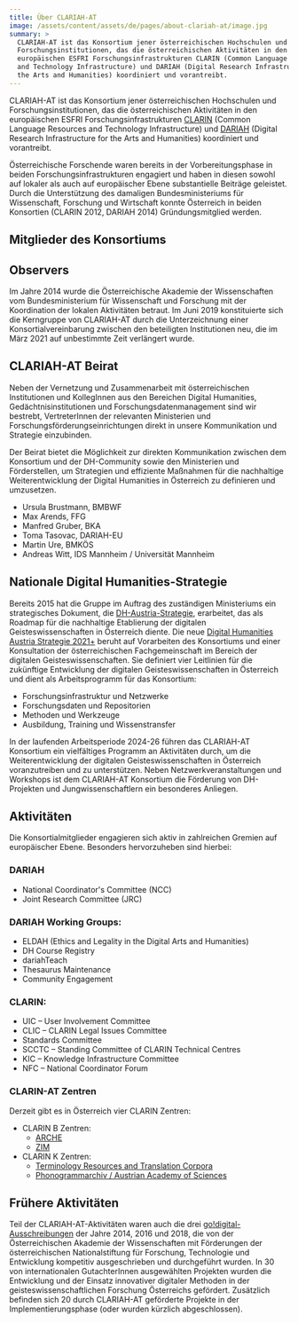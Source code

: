 ```yaml
---
title: Über CLARIAH-AT
image: /assets/content/assets/de/pages/about-clariah-at/image.jpg
summary: >
  CLARIAH-AT ist das Konsortium jener österreichischen Hochschulen und
  Forschungsinstitutionen, das die österreichischen Aktivitäten in den
  europäischen ESFRI Forschungsinfrastrukturen CLARIN (Common Language Resources
  and Technology Infrastructure) und DARIAH (Digital Research Infrastructure for
  the Arts and Humanities) koordiniert und vorantreibt.
---
```

CLARIAH-AT ist das Konsortium jener österreichischen Hochschulen und Forschungsinstitutionen, das die österreichischen Aktivitäten in den europäischen ESFRI Forschungsinfrastrukturen [CLARIN](https://www.clarin.eu/) (Common Language Resources and Technology Infrastructure) und [DARIAH](https://www.dariah.eu/) (Digital Research Infrastructure for the Arts and Humanities) koordiniert und vorantreibt.

Österreichische Forschende waren bereits in der Vorbereitungsphase in beiden Forschungsinfrastrukturen engagiert und haben in diesen sowohl auf lokaler als auch auf europäischer Ebene substantielle Beiträge geleistet. Durch die Unterstützung des damaligen Bundesministeriums für Wissenschaft, Forschung und Wirtschaft konnte Österreich in beiden Konsortien (CLARIN 2012, DARIAH 2014) Gründungsmitglied werden.

## Mitglieder des Konsortiums

<Grid layout="two-columns" alignment="stretch">
  <GridItem alignment="stretch">
    <ImageLink link={{"discriminant":"consortium","value":"austrian-academy-of-sciences"}} src="/assets/content/assets/de/pages/about-clariah-at/Österreichische Akademie der Wissenschaften.png" text="Österreichische Akademie der Wissenschaften" />
  </GridItem>

  <GridItem alignment="stretch">
    <ImageLink link={{"discriminant":"consortium","value":"austrian-national-library"}} src="/assets/content/assets/de/pages/about-clariah-at/austrian-national-library.png" text="Österreichische Nationalbibliothek" />
  </GridItem>

  <GridItem alignment="stretch">
    <ImageLink link={{"discriminant":"consortium","value":"university-for-continuing-education-krems"}} src="/assets/content/assets/de/pages/about-clariah-at/Universität für Weiterbildung Krems.png" text="Universität für Weiterbildung Krems" />
  </GridItem>

  <GridItem alignment="stretch">
    <ImageLink link={{"discriminant":"consortium","value":"university-of-graz"}} src="/assets/content/assets/de/pages/about-clariah-at/Universität Graz.png" text="Universität Graz" />
  </GridItem>

  <GridItem alignment="stretch">
    <ImageLink link={{"discriminant":"consortium","value":"university-of-innsbruck"}} src="/assets/content/assets/de/pages/about-clariah-at/university-of-innsbruck.png" text="Universität Innsbruck" />
  </GridItem>

  <GridItem alignment="stretch">
    <ImageLink link={{"discriminant":"consortium","value":"university-of-klagenfurt"}} src="/assets/content/assets/de/pages/about-clariah-at/university-of-klagenfurt.png" text="Universität Klagenfurt" />
  </GridItem>

  <GridItem alignment="stretch">
    <ImageLink link={{"discriminant":"consortium","value":"university-of-salzburg"}} src="/assets/content/assets/de/pages/about-clariah-at/university-of-salzburg.png" text="Universität Salzburg" />
  </GridItem>

  <GridItem alignment="stretch">
    <ImageLink link={{"discriminant":"consortium","value":"university-of-vienna"}} src="/assets/content/assets/de/pages/about-clariah-at/university-of-vienna.png" text="Universität Wien" />
  </GridItem>
</Grid>

## Observers

<Grid layout="two-columns" alignment="stretch">
  <GridItem alignment="stretch">
    <ImageLink link={{"discriminant":"consortium","value":"university-of-music-and-performing-arts-vienna"}} src="/assets/content/assets/de/pages/about-clariah-at/mdw-logo-de.png" text="Universität für Musik und darstellende Kunst Wien" />
  </GridItem>
</Grid>

<Grid layout="two-columns" alignment="stretch">
  <GridItem alignment="stretch">
    <ImageLink link={{"discriminant":"consortium","value":"central-european-university"}} src="/assets/content/assets/de/pages/about-clariah-at/logo-ceu.jpg" text="Central European University" />
  </GridItem>
</Grid>

<Grid layout="two-columns" alignment="stretch">
  <GridItem alignment="stretch">
    <ImageLink link={{"discriminant":"consortium","value":"naturhistorisches-museum-wien"}} src="/assets/content/assets/de/pages/about-clariah-at/naturhistorisches-museum-wien-logo.svg.png" text="Naturhistorisches Museum Wien" />
  </GridItem>
</Grid>

Im Jahre 2014 wurde die Österreichische Akademie der Wissenschaften vom Bundesministerium für Wissenschaft und Forschung mit der Koordination der lokalen Aktivitäten betraut. Im Juni 2019 konstituierte sich die Kerngruppe von CLARIAH-AT durch die Unterzeichnung einer Konsortialvereinbarung zwischen den beteiligten Institutionen neu, die im März 2021 auf unbestimmte Zeit verlängert wurde.

## CLARIAH-AT Beirat

Neben der Vernetzung und Zusammenarbeit mit österreichischen Institutionen und KollegInnen aus den Bereichen Digital Humanities, Gedächtnisinstitutionen und Forschungsdatenmanagement sind wir bestrebt, VertreterInnen der relevanten Ministerien und Forschungsförderungseinrichtungen direkt in unsere Kommunikation und Strategie einzubinden.

Der Beirat bietet die Möglichkeit zur direkten Kommunikation zwischen dem Konsortium und der DH-Community sowie den Ministerien und Förderstellen, um Strategien und effiziente Maßnahmen für die nachhaltige Weiterentwicklung der Digital Humanities in Österreich zu definieren und umzusetzen.

* Ursula Brustmann, BMBWF
* Max Arends, FFG
* Manfred Gruber, BKA
* Toma Tasovac, DARIAH-EU
* Martin Ure, BMKÖS
* Andreas Witt, IDS Mannheim / Universität Mannheim

## Nationale Digital Humanities-Strategie

Bereits 2015 hat die Gruppe im Auftrag des zuständigen Ministeriums ein strategisches Dokument, die [DH-Austria-Strategie](https://doi.org/10.1553/DH-AUSTRIA-STRATEGIE-2015), erarbeitet, das als Roadmap für die nachhaltige Etablierung der digitalen Geisteswissenschaften in Österreich diente. Die neue [Digital Humanities Austria Strategie 2021+](http://gams.uni-graz.at/o:clariah.dha-strategie-2021) beruht auf Vorarbeiten des Konsortiums und einer Konsultation der österreichischen Fachgemeinschaft im Bereich der digitalen Geisteswissenschaften. Sie definiert vier Leitlinien für die zukünftige Entwicklung der digitalen Geisteswissenschaften in Österreich und dient als Arbeitsprogramm für das Konsortium:

* Forschungsinfrastruktur und Netzwerke
* Forschungsdaten und Repositorien
* Methoden und Werkzeuge
* Ausbildung, Training und Wissenstransfer

In der laufenden Arbeitsperiode 2024-26 führen das CLARIAH-AT Konsortium ein vielfältiges Programm an Aktivitäten durch, um die Weiterentwicklung der digitalen Geisteswissenschaften in Österreich voranzutreiben und zu unterstützen. Neben Netzwerkveranstaltungen und Workshops ist dem CLARIAH-AT Konsortium die Förderung von DH-Projekten und Jungwissenschaftlern ein besonderes Anliegen.

## Aktivitäten

Die Konsortialmitglieder engagieren sich aktiv in zahlreichen Gremien auf europäischer Ebene. Besonders hervorzuheben sind hierbei:

### DARIAH

* National Coordinator's Committee (NCC)
* Joint Research Committee (JRC)

### DARIAH Working Groups:

* ELDAH (Ethics and Legality in the Digital Arts and Humanities)
* DH Course Registry
* dariahTeach
* Thesaurus Maintenance
* Community Engagement

### CLARIN:

* UIC – User Involvement Committee
* CLIC – CLARIN Legal Issues Committee
* Standards Committee
* SCCTC – Standing Committee of CLARIN Technical Centres
* KIC – Knowledge Infrastructure Committee
* NFC – National Coordinator Forum

### CLARIN-AT Zentren

Derzeit gibt es in Österreich vier CLARIN Zentren:

* CLARIN B Zentren:
  * [ARCHE](https://www.clarin.eu/blog/tour-de-clarin-clarin-b-centre-vienna-austrian-centre-digital-humanities-and-cultural-heritage)
  * [ZIM](https://www.clarin.eu/news/zim-centre-information-modelling-receives-b-centre-certification)
* CLARIN K Zentren:
  * [Terminology Resources and Translation Corpora](https://trtc.univie.ac.at/)
  * [Phonogrammarchiv / Austrian Academy of Sciences](https://www.clarin.eu/blog/tour-de-clarin-phonogrammarchiv-austrian-academy-sciences-clarin-knowledge-centre)

## Frühere Aktivitäten

Teil der CLARIAH-AT-Aktivitäten waren auch die drei [go!digital-Ausschreibungen](https://www.oeaw.ac.at/foerderungen/godigital) der Jahre 2014, 2016 und 2018, die von der Österreichischen Akademie der Wissenschaften mit Förderungen der österreichischen Nationalstiftung für Forschung, Technologie und Entwicklung kompetitiv ausgeschrieben und durchgeführt wurden. In 30 von internationalen GutachterInnen ausgewählten Projekten wurden die Entwicklung und der Einsatz innovativer digitaler Methoden in der geisteswissenschaftlichen Forschung Österreichs gefördert. Zusätzlich befinden sich 20 durch CLARIAH-AT geförderte Projekte in der Implementierungsphase (oder wurden kürzlich abgeschlossen).
